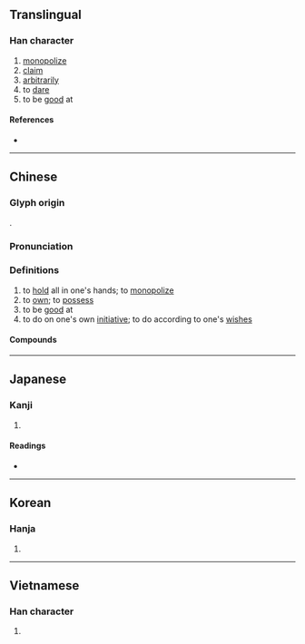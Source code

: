 {{character info}}
==Translingual==

===Han character===
{{Han char|rn=64|rad=手|as=13|sn=16|four=50016|canj=QYWM|ids=⿰扌亶}}

# [[monopolize]]
# [[claim]]
# [[arbitrarily]]
# to [[dare]]
# to be [[good]] at

====References====
* {{Han ref|kx=0457.340|dkj=12790|dj=0806.160|hdz=31971.040|uh=64C5|ud=25797|bh=BED5|bd=48853}}

----

==Chinese==
{{zh-forms}}

===Glyph origin===
{{Han etym}}
{{Han compound|手|亶|t1=hands|c1=s|c2=p|ls=psc}}.

===Pronunciation===
{{zh-pron
|m=shàn
|c=sin6
|mn=siān
|mc=y
|oc=y
|cat=
}}

===Definitions===
{{zh-hanzi}}

# to [[hold]] all in one's hands; to [[monopolize]]
# to [[own]]; to [[possess]]
# to be [[good]] at
# to do on one's own [[initiative]]; to do according to one's [[wish]]es

====Compounds====
{{zh-der|不擅|專擅|擅作主張|擅作威福|擅便|擅入|擅兵|擅國|擅場|擅專|擅改|擅權|擅用|擅自|擅自作主|擅變|擅長|擅離職守|攝威擅勢|文擅彫龍|獨擅勝場|能歌擅舞}}

----

==Japanese==

===Kanji===
{{ja-kanji|grade=|rs=手13}}

# {{rfdef|ja|sort=手13}}

====Readings====
* {{ja-readings|on=[[せん]] (sen)|kun=[[ほしいまま]] (hoshiimama)}}

----

==Korean==

===Hanja===
{{ko-hanja|hangeul=천|eumhun=|rv=cheon|mr=ch'ŏn|y=chen}}

# {{rfdef|ko|sort=手13}}

----

==Vietnamese==

===Han character===
{{vi-hantu|[[chen]], [[thiện]]|rs=手13}}

# {{rfdef|vi|sort=手13}}